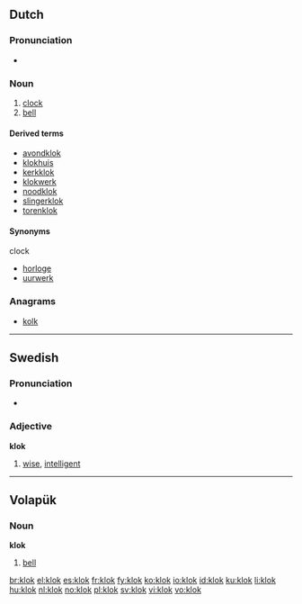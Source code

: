 ==Dutch==

===Pronunciation===
* {{audio|Nl-klok.ogg|audio}}

===Noun===
{{nl-noun|g=f|klokken}}

# [[clock]]
# [[bell]]

====Derived terms====
{{top4}}
* [[avondklok]]
* [[klokhuis]]
* [[kerkklok]]
* [[klokwerk]]
* [[noodklok]]
* [[slingerklok]]
* [[torenklok]]
{{bottom}}

====Synonyms====
clock
* [[horloge]] {{n}}
* [[uurwerk]] {{n}}

===Anagrams===
* [[kolk]]

----

==Swedish==
{{sv-adj-reg}}

===Pronunciation===
* {{audio|Sv-klok.ogg|audio}}

===Adjective===
'''klok'''

# [[wise]], [[intelligent]]

----

==Volapük==

===Noun===
'''klok'''

# [[bell]]

[[br:klok]]
[[el:klok]]
[[es:klok]]
[[fr:klok]]
[[fy:klok]]
[[ko:klok]]
[[io:klok]]
[[id:klok]]
[[ku:klok]]
[[li:klok]]
[[hu:klok]]
[[nl:klok]]
[[no:klok]]
[[pl:klok]]
[[sv:klok]]
[[vi:klok]]
[[vo:klok]]